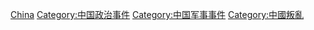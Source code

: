 [[Category:各国政变|China]]
[[Category:中国政治事件|Category:中国政治事件]]
[[Category:中国军事事件|Category:中国军事事件]]
[[Category:中國叛亂|Category:中國叛亂]]